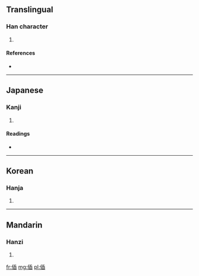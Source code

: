 ==Translingual==

===Han character===
{{Han char|rn=9|rad=人|as=09|sn=11|four=2127<sub>7</sub>|canj=人竹十X (OHJX)}}

# {{defn|Han|sort=人09}}

====References====
* {{Han ref|kx=0110.310|dkj=00863|dj=0236.150|hdz=10192.040|uh=505B|ud=20571|bh=D458|bd=54360}}

----

==Japanese==

===Kanji===
{{ja-kanji|grade=|rs=人09}}

# {{defn|lang=ja|sort=人09}}

====Readings====
* {{ja-readings|on=[[そう]] (sō), [[さふ]] (safu)|kun=[[わるがしこい]] (warugashikoi)}}

----

==Korean==

===Hanja===
{{ko-hanja|hangeul=삽|rv=sap|mr=sap}}

# {{defn|lang=ko|sort=人09}}

----

==Mandarin==

===Hanzi===
{{cmn-hanzi|pin=[[chā]] ([[cha1]])|wg=[[ch'a1|ch'a<sup>1</sup>]]}}

# {{defn|lang=cmn|sort=人09}}

[[fr:偛]]
[[mg:偛]]
[[pl:偛]]